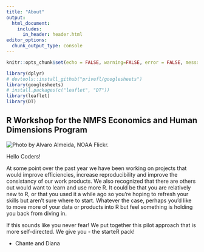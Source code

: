 ```yaml
---
title: "About"
output:
  html_document:
    includes:
      in_header: header.html
editor_options: 
  chunk_output_type: console
---
```


```r
knitr::opts_chunk$set(echo = FALSE, warning=FALSE, error = FALSE, message = FALSE)

library(dplyr)
# devtools::install_github("privefl/googlesheets")
library(googlesheets)
# install.packages(c("leaflet", "DT"))
library(leaflet)
library(DT)
```



## R Workshop for the NMFS Economics and Human Dimensions Program

<div class = "row">
<div class = "col-md-6">

<!-- ![Photo by Alvaro Almeida, [NOAA Flickr](https://www.flickr.com/photos/alvarolsalmeida/45332600361/).](aboutimg.jpg) -->

![Photo by Alvaro Almeida, [NOAA Flickr](https://www.flickr.com/photos/alvarolsalmeida/45332600361/).](aboutimg.jpg)
<!-- ![Photo by Alvaro Almeida, NOAA Flickr](aboutimg.jpg) -->

</div>

<div class = "col-md-6">

Hello Coders!

At some point over the past year we have been working on projects that would improve efficiencies, increase reproducibility and improve the consistancy of our work products.  We also recognized that there are others out would want to learn and use more R. It could be that you are relatively new to R, or that you used it a while ago so you're hoping to refresh your skills but aren't sure where to start. Whatever the case, perhaps you'd like to move more of your data or products into R but feel something is holding you back from diving in. 

If this sounds like you never fear! We put together this pilot approach that is more self-directed. We give you - the starteR pack!

- Chante and Diana

</div>




